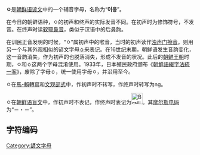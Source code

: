 '''ㅇ'''是[[朝鲜语|朝鲜语]][[谚文|谚文]]中的一个辅音字母，名称为“'''이응'''”。

在今日的朝鲜语种，ㅇ的初声和终声的实际发音不同。在初声时为修饰符号，不发音。在终声时读[[软颚鼻音|软颚鼻音]]{{IPA|/ŋ/}}，类似于汉语中的后鼻韵。

在训民正音发明的时候，“ㅇ”属初声中的喉音，当时的初声读作[[浊声门擦音|浊声门擦音]]{{IPA|/ɦ/}}。{{IPA|/ŋ/}}则用另一个与其外观相似的谚文字母[[ㆁ|ㆁ]]来表记。在16世纪末期，朝鲜语发生音韵变化，{{IPA|/ɦ/}}这一音韵消失，作为初声的{{IPA|/ŋ/}}也脱落消失，形成不发音的状况。此后的[[朝鲜王朝|朝鲜王朝]]时期，ㅇ和ㆁ这两个字母混淆使用。1933年，日本殖民政府颁布《[[朝鮮語綴字法統一案|朝鮮語綴字法統一案]]》，废除了字母ㆁ，统一使用字母ㅇ，并沿用至今。

ㅇ在[[馬科恩-賴肖爾轉寫系統|馬-賴轉寫]]和[[文化观光部2000年式|文观部式]]中，作初声时不转写，作终声时转写为ng。

ㅇ在[[朝鲜语盲文|朝鲜语盲文]]中，作初声时不表记，作终声时表记为[[File:Braille_Bracket.svg|30px]]。其[[摩尔斯电码|摩尔斯电码]]为“－・－”。

== 字符编码 ==
{{諺文輔音字母編碼|
| 닿소리=ㅇ | 닿소리 코드=U+3147 | 닿소리 HTML=&#12615;
| 첫소리=ᄋ | 첫소리 코드=U+110B | 첫소리 HTML=&#4363;
| 끝소리=ᆼ | 끝소리 코드=U+11BC | 끝소리 HTML=&#4540;
| 한양첫= | 한양첫 코드=U+F7D9 | 한양첫 HTML=&#63449;
| 한양끝= | 한양끝 코드=U+F86B | 한양끝 HTML=&#63704;
|   반각=ﾷ |   반각 코드=U+FFB7 |   반각 HTML=&#65463;
}}

{{writingsystem-stub}}
{{諺文}}

[[Category:諺文字母|Category:諺文字母]]